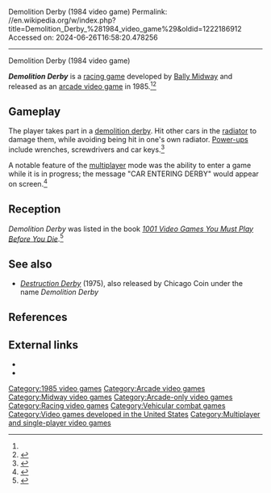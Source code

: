 Demolition Derby (1984 video game)
Permalink: //en.wikipedia.org/w/index.php?title=Demolition_Derby_%281984_video_game%29&oldid=1222186912
Accessed on: 2024-06-26T16:58:20.478256



------
Demolition Derby (1984 video game)
{{Infobox video game
|title=Demolition Derby
|image=Demolition Derby 1984.jpg
|caption= Flyer
|developer=[[Midway Games|Bally Midway]]
|publisher=Bally Midway
|released={{vgrelease|NA|April 1985<ref name="Akagi">{{cite book |last1=Akagi |first1=Masumi |title=アーケードTVゲームリスト国内•海外編(1971–2005) |trans-title=Arcade TV Game List: Domestic • Overseas Edition (1971–2005) |date=October 13, 2006 |publisher=Amusement News Agency |location=Japan |isbn=978-4990251215 |pages=124–5 |url=https://archive.org/details/ArcadeGameList1971-2005/page/n125/mode/2up}}</ref>}}
|platforms=[[Arcade video game|Arcade]] 
|genre=[[Racing game|Racing]]
|modes=[[Single-player video game|Single-player]], [[Multiplayer video game|multiplayer]]
|arcade system=Bally Midway MCR III
}}

'''''Demolition Derby''''' is a [[racing game]] developed by [[Midway Games|Bally Midway]] and released as an [[arcade video game]] in 1985.<ref name="Akagi"/><ref>{{Cite web|url=https://www.arcade-museum.com/game_detail.php?game_id=7551|title=Demolition Derby - Videogame by Bally Midway|website=www.arcade-museum.com}}</ref>

==Gameplay==
The player takes part in a [[demolition derby]]. Hit other cars in the [[Radiator (engine cooling)|radiator]] to damage them, while avoiding being hit in one's own radiator. [[Power-ups]] include wrenches, screwdrivers and car keys.<ref>{{Cite web|url=http://www.skooldays.com/categories/arcade/ag1192.htm|title=Demolition Derby (80's) : Old Memories|website=www.skooldays.com}}</ref>

A notable feature of the [[Multiplayer video game|multiplayer]] mode was the ability to enter a game while it is in progress; the message "CAR ENTERING DERBY" would appear on screen.<ref>{{Cite web|url=https://books.google.com/books?id=d6wCEAAAQBAJ&q=%22Demolition+Derby%22+1984+bally&pg=PA287|title=Attract Mode: The Rise and Fall of Coin-Op Arcade Games|first=Jamie|last=Lendino|date=September 27, 2020|publisher=Steel Gear Press|via=Google Books}}</ref>

==Reception==
''Demolition Derby'' was listed in the book ''[[1001 Video Games You Must Play Before You Die]]''.<ref>{{Cite book|url=https://books.google.com/books?id=olpPoAswgHoC&q=%22Demolition+Derby%22+1984+bally&pg=PT165|title=1001 Video Games You Must Play Before You Die: You Must Play Before You Die|first=Tony|last=Mott|date=December 5, 2011|publisher=Octopus|isbn=9781844037155|via=Google Books}}</ref>

==See also==
*''[[Destruction Derby (1975 video game)|Destruction Derby]]'' (1975), also released by Chicago Coin under the name ''Demolition Derby''

==References==
{{reflist}}

==External links==
*{{KLOV game|id=7551}}
*{{IMDb title|2275637}}

[[Category:1985 video games]]
[[Category:Arcade video games]]
[[Category:Midway video games]]
[[Category:Arcade-only video games]]
[[Category:Racing video games]]
[[Category:Vehicular combat games]]
[[Category:Video games developed in the United States]]
[[Category:Multiplayer and single-player video games]]